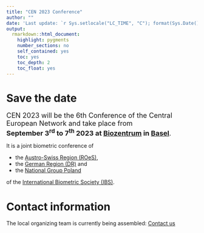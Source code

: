 ```yaml
---
title: "CEN 2023 Conference"
author: ""
date: 'Last update: `r Sys.setlocale("LC_TIME", "C"); format(Sys.Date(), "%d %b %Y")`'
output: 
  rmarkdown::html_document:
    highlight: pygments
    number_sections: no
    self_contained: yes
    toc: yes
    toc_depth: 2
    toc_float: yes
---
```


# Save the date

<font size="4">
CEN 2023 will be the 6th Conference of the Central European Network and take place from <br> 
<b>September $3^\text{rd}$ to $7^\text{th}$ 2023 at [Biozentrum](https://www.biozentrum.unibas.ch) in [Basel](https://www.basel.com)</b>.
</font>

It is a joint biometric conference of

* the [Austro-Swiss Region (ROeS)](https://www.ibs-roes.org),
* the [German Region (DR)](http://www.biometrische-gesellschaft.de) and
* the [National Group Poland](https://sparrow.up.poznan.pl/polbiom/index.php?lang=en)

of the [International Biometric Society (IBS)](https://www.biometricsociety.org).


# Contact information
The local organizing team is currently being assembled:
[Contact us](mailto:organizers@cen2023.ch)


